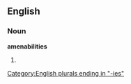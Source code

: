 ==English==

===Noun===
'''amenabilities'''

# {{plural of|[[amenability]]}}

[[Category:English plurals ending in "-ies"]]